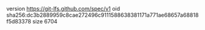 version https://git-lfs.github.com/spec/v1
oid sha256:dc3b2889959c8cae272496c9111588638381171a771ae68657a68818f5d83378
size 6704
